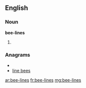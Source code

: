 ==English==

===Noun===
'''bee-lines'''

# {{plural of|[[bee-line]]}}

===Anagrams===
* {{alphagram|beeeilns}}
* [[line bees#English|line bees]]

[[ar:bee-lines]]
[[fr:bee-lines]]
[[mg:bee-lines]]